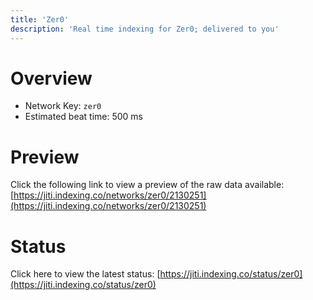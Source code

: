 ```yaml
---
title: 'Zer0'
description: 'Real time indexing for Zer0; delivered to you'
---
```


# Overview
- Network Key: `zer0`
- Estimated beat time: 500 ms

# Preview
Click the following link to view a preview of the raw data available: [https://jiti.indexing.co/networks/zer0/2130251](https://jiti.indexing.co/networks/zer0/2130251)

# Status
Click here to view the latest status: [https://jiti.indexing.co/status/zer0](https://jiti.indexing.co/status/zer0)
